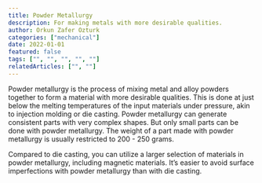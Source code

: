 ---
title: Powder Metallurgy
description: For making metals with more desirable qualities.
author: Orkun Zafer Ozturk
categories: ["mechanical"]
date: 2022-01-01
featured: false
tags: ["", "", "", "", ""]
relatedArticles: ["", ""]
---
Powder metallurgy is the process of mixing metal and alloy powders together to form a material with more desirable qualities. This is done at just below the melting temperatures of the input materials under pressure, akin to injection molding or die casting. Powder metallurgy can generate consistent parts with very complex shapes. But only small parts can be done with powder metallurgy. The weight of a part made with powder metallurgy is usually restricted to 200 - 250 grams.  

Compared to die casting, you can utilize a larger selection of materials in powder metallurgy, including magnetic materials. It’s easier to avoid surface imperfections with powder metallurgy than with die casting.
